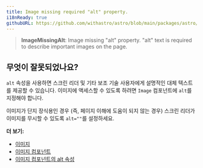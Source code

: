 ```yaml
---
title: Image missing required "alt" property.
i18nReady: true
githubURL: https://github.com/withastro/astro/blob/main/packages/astro/src/core/errors/errors-data.ts
---
```


> **ImageMissingAlt**: Image missing "alt" property. "alt" text is required to describe important images on the page.

## 무엇이 잘못되었나요?

`alt` 속성을 사용하면 스크린 리더 및 기타 보조 기술 사용자에게 설명적인 대체 텍스트를 제공할 수 있습니다. 이미지에 액세스할 수 있도록 하려면 `Image` 컴포넌트에 `alt`를 지정해야 합니다.

이미지가 단지 장식용인 경우 (즉, 페이지 이해에 도움이 되지 않는 경우) 스크린 리더가 이미지를 무시할 수 있도록 `alt=""`를 설정하세요.

**더 보기:**

- [이미지](/ko/guides/images/)
- [이미지 컴포넌트](/ko/reference/modules/astro-assets/#image-)
- [이미지 컴포넌트의 alt 속성](/ko/reference/modules/astro-assets/#alt-필수)
